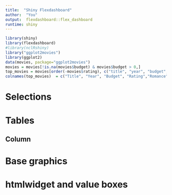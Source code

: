 ```yaml
---
title:  "Shiny Flexdashboard"
author:  "You"
output:  flexdashboard::flex_dashboard
runtime: shiny    
---
```


```r
library(shiny)
library(flexdashboard)
#library(nclRshiny)
library("ggplot2movies")
library(ggplot2)
data(movies, package="ggplot2movies")
movies = movies[!is.na(movies$budget) & movies$budget > 0,]
top_movies = movies[order(-movies$rating), c("title", "year", "budget", "rating", "Romance", "Action", "Animation"), ]
colnames(top_movies)  = c("Title", "Year", "Budget", "Rating","Romance", "Action", "Animation")
```

Selections {.sidebar}
===============================


Tables
===================================== 

Column {.tabset .tabset-fade}
-------------------------------------


Base graphics 
===================================== 


htmlwidget and value boxes
===================================== 





